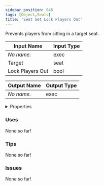 ```yaml
---
sidebar_position: 645
tags: [Object,Seats]
title: 'Seat Set Lock Players Out'
---
```


Prevents players from sitting in a target seat.




<EsbSvg />

| Input Name | Input Type |
|-----------|-----------|
| *No name.* | exec |
| Target | seat |
| Lock Players Out | bool |

| Output Name | Output Type |
|-----------|-----------|
| *No name.* | exec |


<details>
  <summary>Properties</summary>
  <div>
    <div>
    <table>
      <thead>
        <tr>
          <th>Is beta required?</th>
          <th>❌</th>
        </tr>
        <tr>
          <th>Is this chip a trolling risk?</th>
          <th>❌</th>
        </tr>
        <tr>
          <th>Is this chip a role assignment risk?</th>
          <th>❌</th>
        </tr>
        <tr>
          <th>Chip UUID</th>
          <th>face947c-8ac1-4d8e-8318-e7ec98bf466d</th>
        </tr>
      </thead>
    </table>
    </div>
  </div>
</details>

### Uses

None so far!

### Tips

None so far!

### Issues

None so far!